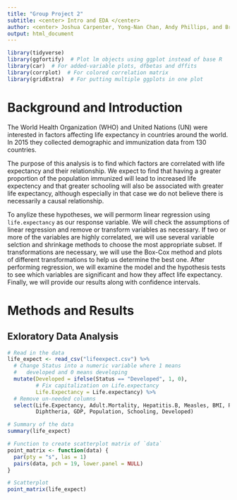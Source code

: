 ```yaml
---
title: "Group Project 2"
subtitle: <center> Intro and EDA </center>
author: <center> Joshua Carpenter, Yong-Nan Chan, Andy Phillips, and Brandon Fletcher <center>
output: html_document
---
```


<style type="text/css">
h1.title {
  font-size: 40px;
  text-align: center;
  color: #454545
}
.subtitle {
  margin-top: 6px;
  margin-bottom: 15px;
  color: #878787
}
</style>

```r
library(tidyverse)
library(ggfortify)  # Plot lm objects using ggplot instead of base R
library(car)  # For added-variable plots, dfbetas and dffits
library(corrplot)  # For colored correlation matrix
library(gridExtra)  # For putting multiple ggplots in one plot
```

# Background and Introduction
The World Health Organization (WHO) and United Nations (UN) were interested in factors affecting life expectancy in countries around the world. In 2015 they collected demographic and immunization data from 130 countries.\

The purpose of this analysis is to find which factors are correlated with life expectancy and their relationship. We expect to find that having a greater proportion of the population immunized will lead to increased life expectency and that greater schooling will also be associated with greater life expectancy, although especially in that case we do not believe there is necessarily a causal relationship.\

To anylize these hypotheses, we will permorm linear regression using `life.expectancy` as our response variable. We will check the assumptions of linear regression and remove or transform variables as necessary. If two or more of the variables are highly correlated, we will use several variable selction and shrinkage methods to choose the most appropriate subset. If transformations are necessary, we will use the Box-Cox method and plots of different transformations to help us determine the best one. After performing regression, we will examine the model and the hypothesis tests to see which variables are significant and how they affect life expectancy. Finally, we will provide our results along with confidence intervals.

# Methods and Results

## Exloratory Data Analysis
```r
# Read in the data
life_expect <- read_csv("lifeexpect.csv") %>%
  # Change Status into a numeric variable where 1 means
  #   developed and 0 means developing
  mutate(Developed = ifelse(Status == "Developed", 1, 0),
         # Fix capitalization on Life.expectancy
         Life.Expectancy = Life.expectancy) %>%
  # Remove un-needed columns
  select(Life.Expectancy, Adult.Mortality, Hepatitis.B, Measles, BMI, Polio,
         Diphtheria, GDP, Population, Schooling, Developed)

# Summary of the data
summary(life_expect)

# Function to create scatterplot matrix of `data`
point_matrix <- function(data) {
  par(pty = "s", las = 1)
  pairs(data, pch = 19, lower.panel = NULL)
}

# Scatterplot
point_matrix(life_expect)
```

